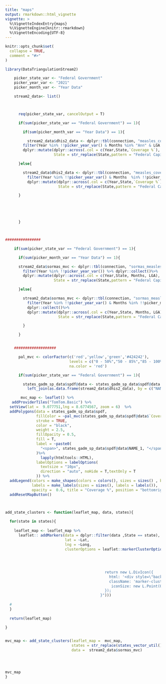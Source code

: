 ```yaml
---
title: "maps"
output: rmarkdown::html_vignette
vignette: >
  %\VignetteIndexEntry{maps}
  %\VignetteEngine{knitr::rmarkdown}
  %\VignetteEncoding{UTF-8}
---
```


```r
knitr::opts_chunk$set(
  collapse = TRUE,
  comment = "#>"
)
```

```r
library(DataTriangulationStream2)
```


```r

    picker_state_var <- "Federal Government"
    picker_year_var <- "2021"
    picker_month_var <- "Year Data"

    stream2_data<- list()



      req(picker_state_var, cancelOutput = T)

      if(sum(picker_state_var == "Federal Government") == 1){

        if(sum(picker_month_var == "Year Data") == 1){

          stream2_data$dhis2_data <- dplyr::tbl(connection, "measles_coverage_s11_states") %>%
        filter(Year %in% !!picker_year_var() & Months %in% "Ann" & LGA  %in% "State level data") %>% dplyr::collect() %>%
        dplyr::mutate(dplyr::across(.col = c(Year,State,`Coverage %`), as.factor),
                      State = str_replace(State,pattern = "Federal Capital Territory",replacement = "Fct"))

      }else{

        stream2_data$dhis2_data <- dplyr::tbl(connection, "measles_coverage_s11_states") %>%
          filter(Year %in% !!picker_year_var() & Months  %in% !!picker_month_var & LGA  %in% !!"State level data") %>% dplyr::collect() %>%
          dplyr::mutate(dplyr::across(.col = c(Year,State,`Coverage %`), as.factor),
                        State = str_replace(State,pattern = "Federal Capital Territory",replacement = "Fct"))

      }

      



      }



################

    if(sum(picker_state_var == "Federal Government") == 1){

      if(sum(picker_month_var == "Year Data") == 1){

      stream2_data$sormas_mvc <- dplyr::tbl(connection, "sormas_measles_geocodes") %>%
        filter(Year %in% !!picker_year_var()) %>% dplyr::collect()%>%
        dplyr::mutate(dplyr::across(.col = c(Year,State, Months, LGA), as.factor),
                      State = str_replace(State,pattern = "Federal Capital Territory",replacement = "Fct"))

      }else{

        stream2_data$sormas_mvc <- dplyr::tbl(connection, "sormas_measles_geocodes") %>%
          filter(Year %in% !!picker_year_var() & Months %in% !!picker_month_var) %>%
          dplyr::collect()%>%
          dplyr::mutate(dplyr::across(.col = c(Year,State, Months, LGA), as.factor),
                        State = str_replace(State,pattern = "Federal Capital Territory",replacement = "Fct"))

        }

      }


    ###################

      pal_mvc <- colorFactor(c('red','yellow','green','#424242'),
                             levels = c("0 - 50%","50 - 85%","85 - 100%", "> 100%"),
                             na.color = 'red')

      if(sum(picker_state_var == "Federal Government") == 1){

        states_gadm_sp_data$spdf@data <- states_gadm_sp_data$spdf@data %>%
          left_join(as.data.frame(stream2_data$dhis2_data), by = c("NAME_1" = "State"))

       mvc_map <- leaflet() %>%
   addProviderTiles("TomTom.Basic") %>%
  setView(lat =  9.077751,lng = 8.6774567, zoom = 6)  %>%
  addPolygons(data = states_gadm_sp_data$spdf,
              fillColor = ~pal_mvc(states_gadm_sp_data$spdf@data$`Coverage %`),
              stroke = TRUE,
              color = "black",
              weight = 2.5,
              fillOpacity = 0.5,
              fill = T,
              label = ~paste0(
                "<span>", states_gadm_sp_data$spdf@data$NAME_1, "</span>"
              )%>%
                lapply(htmltools::HTML),
              labelOptions = labelOptions(
                textsize = "10px",
                direction = "auto", noHide = T,textOnly = T
              )) %>%
  addLegend(colors = make_shapes(colors = colors(), sizes = sizes() , borders = borders() , shapes = shapes()),
            labels = make_labels(sizes = sizes(), labels = labels()),
            opacity =  0.6, title = "Coverage %", position = "bottomright") %>%
  addResetMapButton()



add_state_clusters <- function(leaflet_map, data, states){
  
  for(state in states){
    
    leaflet_map <- leaflet_map %>%
      leaflet:: addMarkers(data = dplyr::filter(data ,State == state),
                           lat = ~Lat,
                           lng = ~Long,
                           clusterOptions = leaflet::markerClusterOptions(maxClusterRadius = 250,
                                                                          showCoverageOnHover = FALSE,
                                                                          singleMarkerMode = TRUE,
                                                                          iconCreateFunction =
                                                                            htmlwidgets::JS("function(cluster) {
                                             return new L.DivIcon({
                                               html: '<div style=\"background-color:rgba(78, 224, 237, 0.5)\"><span>' + cluster.getChildCount() + '</div><span>',
                                               className: 'marker-cluster',
                                                iconSize: new L.Point(0, 70)
                                             });
                                           }")))
    
  #  
  }
  
  return(leaflet_map)
  
}


mvc_map <- add_state_clusters(leaflet_map =  mvc_map,
                              states = str_replace(states_vector_util(),pattern = "Federal Capital Territory",replacement = "Fct"),
                              data =  stream2_data$sormas_mvc)




mvc_map
}
      
```


